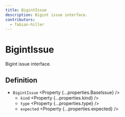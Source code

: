 ```yaml
---
title: BigintIssue
description: Bigint issue interface.
contributors:
  - fabian-hiller
---
```



# BigintIssue

Bigint issue interface.

## Definition

- `BigintIssue` <Property {...properties.BaseIssue} />
  - `kind` <Property {...properties.kind} />
  - `type` <Property {...properties.type} />
  - `expected` <Property {...properties.expected} />
